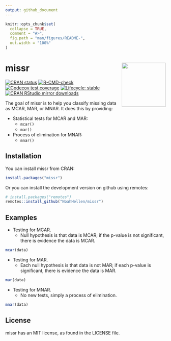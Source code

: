 ```yaml
---
output: github_document
---
```


<!-- README.md is generated from README.Rmd. Please edit that file -->

```r
knitr::opts_chunk$set(
  collapse = TRUE,
  comment = "#>",
  fig.path = "man/figures/README-",
  out.width = "100%"
)
```

# missr <img src="man/figures/logo.png" align="right" height="138" /></a>

<!-- badges: start -->
[![CRAN status](https://www.r-pkg.org/badges/version/missr)](https://cran.r-project.org/package=missr)
[![R-CMD-check](https://github.com/NoahHellen/missr/actions/workflows/R-CMD-check.yaml/badge.svg)](https://github.com/NoahHellen/missr/actions/workflows/R-CMD-check.yaml)
[![Codecov test coverage](https://codecov.io/gh/NoahHellen/missr/graph/badge.svg)](https://app.codecov.io/gh/NoahHellen/missr)
[![Lifecycle: stable](https://img.shields.io/badge/lifecycle-stable-brightgreen.svg)](https://lifecycle.r-lib.org/articles/stages.html#stable)
[![CRAN RStudio mirror downloads](https://cranlogs.r-pkg.org/badges/grand-total/missr?color=blue)](https://r-pkg.org/pkg/missr)
<!-- badges: end -->

The goal of missr is to help you classify missing data as MCAR, MAR, or MNAR. It does this by providing:

- Statistical tests for MCAR and MAR:
    - `mcar()`
    - `mar()`
- Process of elimination for MNAR:
    - `mnar()`

## Installation

You can install missr from CRAN:

```r
install.packages("missr")
```

Or you can install the development version on github using remotes:

```r
# install.packages("remotes")
remotes::install_github("NoahHellen/missr")
```

## Examples

- Testing for MCAR.
    - Null hypothesis is that data is MCAR; if the p-value is not significant, there is evidence the data is MCAR.

```r
mcar(data)
```

- Testing for MAR.
    - Each null hypothesis is that data is not MAR; if each p-value is significant, there is evidence the data is MAR.

```r
mar(data)
```

- Testing for MNAR.
    - No new tests, simply a process of elimination.

```r
mnar(data)
```

## License

missr has an MIT license, as found in the LICENSE file.

